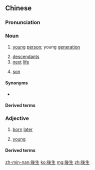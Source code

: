 {{also|后生}}
==Chinese==
{{zh-forms|s=后生}}

===Pronunciation===
{{zh-pron
|m=hòushēng
|c=hau6 saang1
|h=pfs=heu-sâng
|md=hâu-săng/hâiu-sĕng
|md_note=hâu-săng - vernacular (“young man; young”); hâiu-sĕng - literary
|mn=qz,xm,tp:hāu-siⁿ/kh,zz:hāu-seⁿ
|w=3hheu san
|cat=n,c:a
}}

===Noun===
{{zh-noun}}

# [[young]] [[person]]; young [[generation]]
#: {{zh-x|後生.可畏|a '''young person''''s abilities are respectable}}
# [[descendant]]s
# [[next]] [[life]]
# {{lb|zh|chiefly|Min Nan}} [[son]]

====Synonyms====
* {{sense|son}}
{{zh-dial|兒子}}

====Derived terms====
{{zh-der|小子後生|小後生|後生可畏|後生小子|後生小輩|後生晚學|黃花後生}}

===Adjective===
{{zh-adj}}

# [[born]] [[later]]
# {{lb|zh|chiefly|Cantonese|Hakka||Min|Wu}} [[young]]

====Derived terms====
{{zh-der|後生仔|後生儂|後生弟|後生囝}}

[[zh-min-nan:後生]]
[[ko:後生]]
[[mg:後生]]
[[zh:後生]]